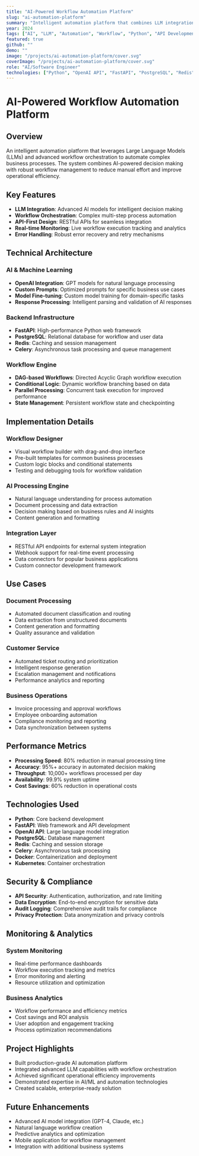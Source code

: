 ```yaml
---
title: "AI-Powered Workflow Automation Platform"
slug: "ai-automation-platform"
summary: "Intelligent automation platform that combines LLM integration with workflow orchestration to streamline business processes and reduce manual effort."
year: 2024
tags: ["AI", "LLM", "Automation", "Workflow", "Python", "API Development"]
featured: true
github: ""
demo: ""
image: "/projects/ai-automation-platform/cover.svg"
coverImage: "/projects/ai-automation-platform/cover.svg"
role: "AI/Software Engineer"
technologies: ["Python", "OpenAI API", "FastAPI", "PostgreSQL", "Redis", "Docker", "Kubernetes"]
---
```


# AI-Powered Workflow Automation Platform

## Overview

An intelligent automation platform that leverages Large Language Models (LLMs) and advanced workflow orchestration to automate complex business processes. The system combines AI-powered decision making with robust workflow management to reduce manual effort and improve operational efficiency.

## Key Features

- **LLM Integration**: Advanced AI models for intelligent decision making
- **Workflow Orchestration**: Complex multi-step process automation
- **API-First Design**: RESTful APIs for seamless integration
- **Real-time Monitoring**: Live workflow execution tracking and analytics
- **Error Handling**: Robust error recovery and retry mechanisms

## Technical Architecture

### AI & Machine Learning
- **OpenAI Integration**: GPT models for natural language processing
- **Custom Prompts**: Optimized prompts for specific business use cases
- **Model Fine-tuning**: Custom model training for domain-specific tasks
- **Response Processing**: Intelligent parsing and validation of AI responses

### Backend Infrastructure
- **FastAPI**: High-performance Python web framework
- **PostgreSQL**: Relational database for workflow and user data
- **Redis**: Caching and session management
- **Celery**: Asynchronous task processing and queue management

### Workflow Engine
- **DAG-based Workflows**: Directed Acyclic Graph workflow execution
- **Conditional Logic**: Dynamic workflow branching based on data
- **Parallel Processing**: Concurrent task execution for improved performance
- **State Management**: Persistent workflow state and checkpointing

## Implementation Details

### Workflow Designer
- Visual workflow builder with drag-and-drop interface
- Pre-built templates for common business processes
- Custom logic blocks and conditional statements
- Testing and debugging tools for workflow validation

### AI Processing Engine
- Natural language understanding for process automation
- Document processing and data extraction
- Decision making based on business rules and AI insights
- Content generation and formatting

### Integration Layer
- RESTful API endpoints for external system integration
- Webhook support for real-time event processing
- Data connectors for popular business applications
- Custom connector development framework

## Use Cases

### Document Processing
- Automated document classification and routing
- Data extraction from unstructured documents
- Content generation and formatting
- Quality assurance and validation

### Customer Service
- Automated ticket routing and prioritization
- Intelligent response generation
- Escalation management and notifications
- Performance analytics and reporting

### Business Operations
- Invoice processing and approval workflows
- Employee onboarding automation
- Compliance monitoring and reporting
- Data synchronization between systems

## Performance Metrics

- **Processing Speed**: 80% reduction in manual processing time
- **Accuracy**: 95%+ accuracy in automated decision making
- **Throughput**: 10,000+ workflows processed per day
- **Availability**: 99.9% system uptime
- **Cost Savings**: 60% reduction in operational costs

## Technologies Used

- **Python**: Core backend development
- **FastAPI**: Web framework and API development
- **OpenAI API**: Large language model integration
- **PostgreSQL**: Database management
- **Redis**: Caching and session storage
- **Celery**: Asynchronous task processing
- **Docker**: Containerization and deployment
- **Kubernetes**: Container orchestration

## Security & Compliance

- **API Security**: Authentication, authorization, and rate limiting
- **Data Encryption**: End-to-end encryption for sensitive data
- **Audit Logging**: Comprehensive audit trails for compliance
- **Privacy Protection**: Data anonymization and privacy controls

## Monitoring & Analytics

### System Monitoring
- Real-time performance dashboards
- Workflow execution tracking and metrics
- Error monitoring and alerting
- Resource utilization and optimization

### Business Analytics
- Workflow performance and efficiency metrics
- Cost savings and ROI analysis
- User adoption and engagement tracking
- Process optimization recommendations

## Project Highlights

- Built production-grade AI automation platform
- Integrated advanced LLM capabilities with workflow orchestration
- Achieved significant operational efficiency improvements
- Demonstrated expertise in AI/ML and automation technologies
- Created scalable, enterprise-ready solution

## Future Enhancements

- Advanced AI model integration (GPT-4, Claude, etc.)
- Natural language workflow creation
- Predictive analytics and optimization
- Mobile application for workflow management
- Integration with additional business systems
